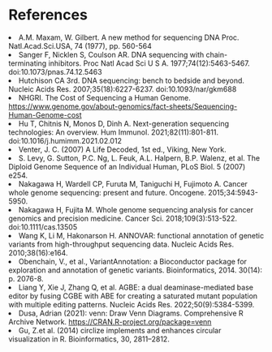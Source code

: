 # References
<li id = 'ref1'>A.M. Maxam, W. Gilbert. A new method for sequencing DNA Proc. Natl.Acad.Sci.USA, 74 (1977), pp. 560-564</li>

<li id = 'ref2'>Sanger F, Nicklen S, Coulson AR. DNA sequencing with chain-terminating inhibitors. Proc Natl Acad Sci U S A. 1977;74(12):5463-5467. doi:10.1073/pnas.74.12.5463</li>

<li id = 'ref3'>Hutchison CA 3rd. DNA sequencing: bench to bedside and beyond. Nucleic Acids Res. 2007;35(18):6227-6237. doi:10.1093/nar/gkm688</li>

<li id = 'ref4'>NHGRI. The Cost of Sequencing a Human Genome. <https://www.genome.gov/about-genomics/fact-sheets/Sequencing-Human-Genome-cost></li>

<li id = 'ref5'>Hu T, Chitnis N, Monos D, Dinh A. Next-generation sequencing technologies: An overview. Hum Immunol. 2021;82(11):801-811. doi:10.1016/j.humimm.2021.02.012</li>

<li id = 'ref6'>Venter, J. C. (2007) A Life Decoded, 1st ed., Viking, New York.</li>

<li id = 'ref7'>S. Levy, G. Sutton, P.C. Ng, L. Feuk, A.L. Halpern, B.P. Walenz, et al. The Diploid Genome Sequence of an Individual Human, PLoS Biol. 5 (2007) e254.</li>

<li id = 'ref8'>Nakagawa H, Wardell CP, Furuta M, Taniguchi H, Fujimoto A. Cancer whole genome sequencing: present and future. Oncogene.
2015;34:5943-5950.</li>

<li id = 'ref9'>Nakagawa H, Fujita M. Whole genome sequencing analysis for cancer genomics and precision medicine. Cancer Sci. 2018;109(3):513-522. doi:10.1111/cas.13505</li>

<li id = 'ref10'>Wang K, Li M, Hakonarson H. ANNOVAR: functional annotation of genetic variants from high-throughput sequencing data. Nucleic Acids Res. 2010;38(16):e164.</li>

<li id = 'ref11'>Obenchain, V., et al., VariantAnnotation: a Bioconductor package for exploration and annotation of genetic variants. Bioinformatics, 2014. 30(14): p. 2076-8.</li>

<li id = 'ref12'>Liang Y, Xie J, Zhang Q, et al. AGBE: a dual deaminase-mediated base editor by fusing CGBE with ABE for creating a saturated mutant population with multiple editing patterns. Nucleic Acids Res. 2022;50(9):5384-5399.</li>

<li id = 'ref13'>Dusa, Adrian (2021): venn: Draw Venn Diagrams. Comprehensive R Archive Network. <https://CRAN.R-project.org/package=venn></li>

<li id = 'ref14'>Gu, Z.et al. (2014) circlize implements and enhances circular visualization in R. Bioinformatics, 30, 2811–2812.</li>

